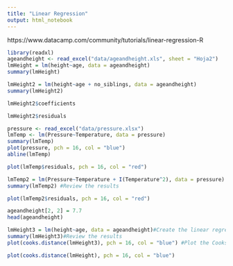 ```yaml
---
title: "Linear Regression"
output: html_notebook
---
```


https://www.datacamp.com/community/tutorials/linear-regression-R

```r
library(readxl)
ageandheight <- read_excel("data/ageandheight.xls", sheet = "Hoja2") 
lmHeight = lm(height~age, data = ageandheight)
summary(lmHeight)
```

```r
lmHeight2 = lm(height~age + no_siblings, data = ageandheight)
summary(lmHeight2)
```

```r
lmHeight2$coefficients
```

```r
lmHeight2$residuals
```


```r
pressure <- read_excel("data/pressure.xlsx")
lmTemp <- lm(Pressure~Temperature, data = pressure)
summary(lmTemp)
plot(pressure, pch = 16, col = "blue")
abline(lmTemp)
```

```r
plot(lmTemp$residuals, pch = 16, col = "red")
```


```r
lmTemp2 = lm(Pressure~Temperature + I(Temperature^2), data = pressure) #Create a linear regression with a quadratic coefficient
summary(lmTemp2) #Review the results
```


```r
plot(lmTemp2$residuals, pch = 16, col = "red")
```


```r
ageandheight[2, 2] = 7.7
head(ageandheight)
```


```r
lmHeight3 = lm(height~age, data = ageandheight)#Create the linear regression
summary(lmHeight3)#Review the results
plot(cooks.distance(lmHeight3), pch = 16, col = "blue") #Plot the Cooks Distances.
```



```r
plot(cooks.distance(lmHeight), pch = 16, col = "blue")
```



